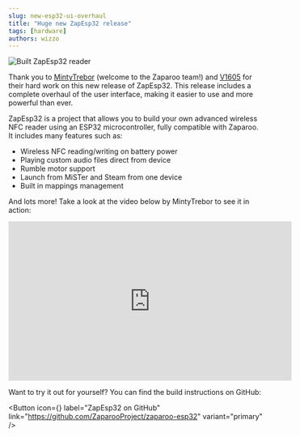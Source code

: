 ```yaml
---
slug: new-esp32-ui-overhaul
title: "Huge new ZapEsp32 release"
tags: [hardware]
authors: wizzo
---
```


![Built ZapEsp32 reader](cover.png)

Thank you to [MintyTrebor](https://github.com/MintyTrebor) (welcome to the Zaparoo team!) and [V1605](v1605) for their hard work on this new release of ZapEsp32. This release includes a complete overhaul of the user interface, making it easier to use and more powerful than ever.

ZapEsp32 is a project that allows you to build your own advanced wireless NFC reader using an ESP32 microcontroller, fully compatible with Zaparoo. It includes many features such as:

- Wireless NFC reading/writing on battery power
- Playing custom audio files direct from device
- Rumble motor support
- Launch from MiSTer and Steam from one device
- Built in mappings management

And lots more! Take a look at the video below by MintyTrebor to see it in action:

<iframe
  width="560"
  height="315"
  src="https://www.youtube.com/embed/W_nQjJoirQA?si=H5fh6umSDrI9LA-1"
  title="YouTube video player"
  frameborder="0"
  allow="accelerometer; autoplay; clipboard-write; encrypted-media; gyroscope; picture-in-picture; web-share"
  referrerpolicy="strict-origin-when-cross-origin"
  allowfullscreen
></iframe>

Want to try it out for yourself? You can find the build instructions on GitHub:

<Button
  icon={<FAIcon icon="fa-brands fa-github" />}
  label="ZapEsp32 on GitHub"
  link="https://github.com/ZaparooProject/zaparoo-esp32"
  variant="primary"
/>
